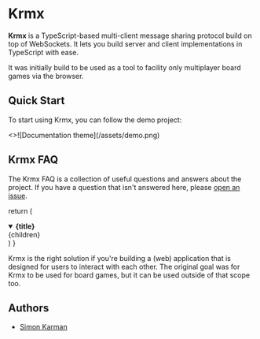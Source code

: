 # Krmx

**Krmx** is a TypeScript-based multi-client message sharing protocol build on top of WebSockets. It lets you build server and client implementations in TypeScript with ease.

It was initially build to be used as a tool to facility only multiplayer board games via the browser.

## Quick Start


To start using Krmx, you can follow the demo project:

<Cards num={1}>
    <Card image arrow title="Demo project" href="https://github.com/binxio/krmx-demo">
        <>![Documentation theme](/assets/demo.png)</>
    </Card>
</Cards>

## Krmx FAQ
The Krmx FAQ is a collection of useful questions and answers about the project. If you have a question that isn't answered here, please [open an issue](https://github.com/simonkarman/krmx/issues).

  return (
    <details
      open
      className="last-of-type:mb-0 rounded-lg bg-neutral-50 dark:bg-neutral-800 p-2 mt-4"
    >
      <summary>
        <strong className="text-lg">{title}</strong>
      </summary>
      <div className="nx-p-2">{children}</div>
    </details>
  )
}

<FAQBox title="Why Krmx?">
  Krmx is the right solution if you're building a (web) application that is designed for users to interact with each other. The original goal was for Krmx to be used for board games, but it can be used outside of that scope too.
</FAQBox>

## Authors
- [Simon Karman](https://www.simonkarman.nl)

